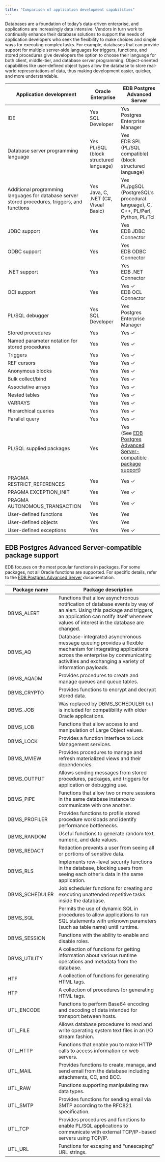 ```yaml
---
title: "Comparison of application development capabilities"
---
```


Databases are a foundation of today’s data-driven enterprise, and applications are increasingly data intensive. Vendors in turn work to continually enhance their database solutions to support the needs of application developers who seek the flexibility to make choices and simple ways for executing complex tasks. For example, databases that can provide support for multiple server-side languages for triggers, functions, and stored procedures give developers the option to choose their language for both client, middle-tier, and database server programming. Object-oriented capabilities like user-defined object types allow the database to store real-world representations of data, thus making development easier, quicker, and more understandable. 

| Application development             | Oracle Enterprise              | EDB Postgres Advanced Server |
|-------------------------------------|--------------------------------|------------------------------|
| IDE                                 | Yes <br/> SQL Developer        | Yes <br/> Postgres Enterprise Manager |
| Database server programming language| Yes <br/> PL/SQL (block structured language) | Yes <br/> EDB SPL (PL/SQL compatible) (block structured language) |
| Additional programming languages for database server stored procedures, triggers, and functions | Yes <br/> Java, C, .NET (C#, Visual Basic) | Yes <br/> PL/pgSQL (PostgreSQL’s procedural language), C, C++, PL/Perl, Python, PL/Tcl |
| JDBC support                        | Yes                            | Yes <br/> EDB JDBC Connector |
| ODBC support                        | Yes                            | Yes <br/> EDB ODBC Connector |
| .NET support                        | Yes                            | Yes <br/> EDB .NET Connector | 
| OCI support                         | Yes                            | Yes ✓ <br/> EDB OCL Connector                    | 
| PL/SQL debugger                     | Yes <br/> SQL Developer        | Yes <br/> Postgres Enterprise Manager |
| Stored procedures                   | Yes                            | Yes ✓                       |
| Named parameter notation for stored procedures | Yes                 | Yes ✓                       |
| Triggers                            | Yes                            | Yes ✓                       |
| REF cursors                         | Yes                            | Yes ✓                       |
| Anonymous blocks                    | Yes                            | Yes ✓                       |
| Bulk collect/bind                   | Yes                            | Yes ✓                       |
| Associative arrays                  | Yes                            | Yes ✓                       |
| Nested tables                       | Yes                            | Yes ✓                       |
| VARRAYS                             | Yes                            | Yes ✓                       |
| Hierarchical queries                | Yes                            | Yes ✓                       |
| Parallel query                      | Yes                            | Yes ✓                       |
| PL/SQL supplied packages            | Yes                            | Yes <br/> (See [EDB Postgres Advanced Server-compatible package support](#edb-postgres-advanced-server-compatible-package-support)) |
| PRAGMA RESTRICT_REFERENCES          | Yes                            | Yes ✓                       |
| PRAGMA EXCEPTION_INIT               | Yes                            | Yes ✓                       |
| PRAGMA AUTONOMOUS_TRANSACTION       | Yes                            | Yes ✓                       |
| User-defined functions              | Yes                            | Yes                         |
| User-defined objects                | Yes                            | Yes                         | 
| User-defined exceptions             | Yes                            | Yes ✓                       |

## EDB Postgres Advanced Server-compatible package support

EDB focuses on the most popular functions in packages. For some packages, not all Oracle functions are supported. For specific details, refer to the [EDB Postgres Advanced Server](/epas/latest/reference/oracle_compatibility_reference/epas_compat_bip_guide/03_built-in_packages/) documentation. 

| Package name   | Package description |
|----------------|---------------------|
| DBMS_ALERT     | Functions that allow asynchronous notification of database events by way of an alert. Using this package and triggers, an application can notify itself whenever values of interest in the database are changed. |
| DBMS_AQ        | Database-integrated asynchronous message queuing provides a flexible mechanism for integrating applications across the enterprise by communicating activities and exchanging a variety of information payloads. |
| DBMS_AQADM     | Provides procedures to create and manage queues and queue tables.|
| DBMS_CRYPTO    | Provides functions to encrypt and decrypt stored data. |
| DBMS_JOB       | Was replaced by DBMS_SCHEDULER but is included for compatibility with older Oracle applications. |
| DBMS_LOB       | Functions that allow access to and manipulation of Large Object values. |
| DBMS_LOCK      | Provides a function interface to Lock Management services. |
| DBMS_MVIEW     | Provides procedures to manage and refresh materialized views and their dependencies.|
| DBMS_OUTPUT    | Allows sending messages from stored procedures, packages, and triggers for application or debugging use. |
| DBMS_PIPE      | Functions that allow two or more sessions in the same database instance to communicate with one another. |
| DBMS_PROFILER  | Provides functions to profile stored procedure workloads and identify performance bottlenecks. |
| DBMS_RANDOM    | Useful functions to generate random text, numeric, and date values. | 
| DBMS_REDACT    | Redaction prevents a user from seeing all or portions of sensitive data. | 
| DBMS_RLS       | Implements row-level security functions in the database, blocking users from seeing each other’s data in the same application.| 
| DBMS_SCHEDULER | Job scheduler functions for creating and executing unattended repetitive tasks inside the database. |
| DBMS_SQL       | Permits the use of dynamic SQL in procedures to allow applications to run SQL statements with unknown parameters (such as table name) until runtime. |
| DBMS_SESSION   | Functions with the ability to enable and disable roles. |
| DBMS_UTILITY   | A collection of functions for getting information about various runtime operations and metadata from the database. |
| HTF            | A collection of functions for generating HTML tags. |
| HTP            | A collection of procedures for generating HTML tags. |
| UTL_ENCODE     | Functions to perform Base64 encoding and decoding of data intended for transport between hosts. |
| UTL_FILE       | Allows database procedures to read and write operating system text files in an I/O stream fashion. |
| UTL_HTTP       | Functions that enable you to make HTTP calls to access information on web servers. |
| UTL_MAIL       | Provides functions to create, manage, and send email from the database including attachments, CC, and BCC. |
| UTL_RAW        | Functions supporting manipulating raw data types. | 
| UTL_SMTP       | Provides functions for sending email via SMTP according to the RFC821 specification. |
| UTL_TCP        | Provides procedures and functions to enable PL/SQL applications to communicate with external TCP/IP-based servers using TCP/IP. |
| UTL_URL        | Functions for escaping and “unescaping” URL strings. |
